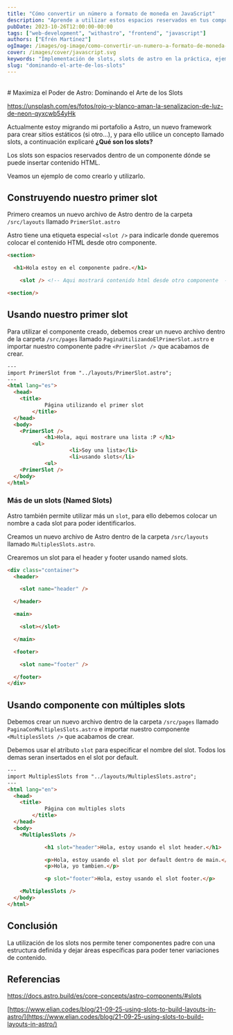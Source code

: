 ```yaml
---
title: "Cómo convertir un número a formato de moneda en JavaScript"
description: "Aprende a utilizar estos espacios reservados en tus componentes y potencia tu desarrollo web con Astro."
pubDate: 2023-10-26T12:00:00-00:00
tags: ["web-development", "withastro", "frontend", "javascript"]
authors: ["Efrén Martínez"]
ogImage: /images/og-image/como-convertir-un-numero-a-formato-de-moneda-en-javascript.webp
cover: /images/cover/javascript.svg
keywords: "Implementación de slots, slots de astro en la práctica, ejemplos de slots en proyectos, configuración de slots en astro, personalización de slots en astro"
slug: "dominando-el-arte-de-los-slots"
---
```

<article class="prose-a:text-pink-600 prose-a:underline prose-a:leading-loose prose-h2:text-2xl prose-h2:font-medium
				prose-h2:text-gray-800 prose-strong:text-gray-900 prose-strong:font-semibold
				prose-strong:lining-num prose-pre:p-4 prose-pre:rounded-md prose-pre:shadow-lg prose-ul:list-disc prose-ul:mt-4 prose-ul:mb-4 prose-ul:list-inside prose-li:text-gray-600
				prose-li:font-normal prose-li:text-base">
<br />
# Maximiza el Poder de Astro: Dominando el Arte de los Slots

https://unsplash.com/es/fotos/rojo-y-blanco-aman-la-senalizacion-de-luz-de-neon-qyxcwb54yHk

Actualmente estoy migrando mi portafolio a Astro, un nuevo framework para crear sitios estáticos (si otro…), y para ello utilice un concepto llamado slots, a continuación explicaré **¿Qué son los slots?**

Los slots son espacios reservados dentro de un componente dónde se puede insertar contenido HTML. 

Veamos un ejemplo de como crearlo y utilizarlo.

## Construyendo nuestro primer slot

Primero creamos un nuevo archivo de Astro dentro de la carpeta `/src/layouts`  llamado `PrimerSlot.astro`

Astro tiene una etiqueta especial `<slot />`  para indicarle donde queremos colocar el contenido HTML desde otro componente.

```html
<section>

  <h1>Hola estoy en el componente padre.</h1>

	<slot /> <!-- Aqui mostrará contenido html desde otro componente  -->

<section/>
```

## Usando nuestro primer slot

Para utilizar el componente creado, debemos crear un nuevo archivo dentro de la carpeta `/src/pages` llamado `PaginaUtilizandoElPrimerSlot.astro` e importar nuestro componente padre `<PrimerSlot />` que acabamos de crear.

```html
---
import PrimerSlot from "../layouts/PrimerSlot.astro";
---
<html lang="es">
  <head>
    <title>
			Página utilizando el primer slot
		</title>
  </head>
  <body>
    <PrimerSlot />
			<h1>Hola, aqui mostrare una lista :P </h1>
	    <ul>
					<li>Soy una lista</li>
					<li>usando slots</li>
			<ul>
    <PrimerSlot />
  </body>
</html>
```

### Más de un slots (Named Slots)

Astro también permite utilizar más un `slot`, para ello debemos colocar un nombre a cada slot para poder identificarlos.

Creamos un nuevo archivo de Astro dentro de la carpeta `/src/layouts`  llamado `MultiplesSlots.astro`.

Crearemos un slot para el header y footer usando named slots.

```html
<div class="container">
  <header>

    <slot name="header" />

  </header>

  <main>

    <slot></slot>

  </main>

  <footer>

    <slot name="footer" />

  </footer>
</div>
```

## Usando componente con múltiples slots

Debemos crear un nuevo archivo dentro de la carpeta `/src/pages` llamado `PaginaConMultiplesSlots.astro` e importar nuestro componente `<MultiplesSlots />` que acabamos de crear.

Debemos usar el atributo `slot`  para especificar el nombre del slot. Todos los demas seran insertados en el slot por default.

```html
---
import MultiplesSlots from "../layouts/MultiplesSlots.astro";
---
<html lang="en">
  <head>
    <title>
			Página con multiples slots
		</title>
  </head>
  <body>
    <MultiplesSlots />

			<h1 slot="header">Hola, estoy usando el slot header.</h1>

			<p>Hola, estoy usando el slot por default dentro de main.</p>
			<p>Hola, yo tambien.</p>

			<p slot="footer">Hola, estoy usando el slot footer.</p>

    <MultiplesSlots />
  </body>
</html>
```

## Conclusión

La utilización de los slots nos permite tener componentes padre con una estructura definida y dejar áreas específicas para poder tener variaciones de contenido.

## Referencias

https://docs.astro.build/es/core-concepts/astro-components/#slots

[https://www.elian.codes/blog/21-09-25-using-slots-to-build-layouts-in-astro/](https://www.elian.codes/blog/21-09-25-using-slots-to-build-layouts-in-astro/)

<br />
<br />
<br />

</article>
